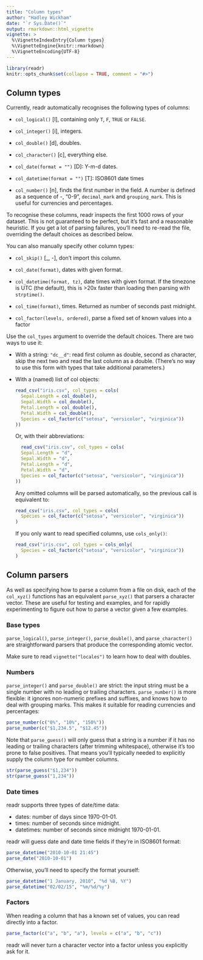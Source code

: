 ```yaml
---
title: "Column types"
author: "Hadley Wickham"
date: "`r Sys.Date()`"
output: rmarkdown::html_vignette
vignette: >
  %\VignetteIndexEntry{Column types}
  %\VignetteEngine{knitr::rmarkdown}
  %\VignetteEncoding{UTF-8}
---
```


```r
library(readr)
knitr::opts_chunk$set(collapse = TRUE, comment = "#>")
```

## Column types

Currently, readr automatically recognises the following types of columns:

* `col_logical()` [l], containing only `T`, `F`, `TRUE` or `FALSE`.

* `col_integer()` [i], integers.

* `col_double()` [d], doubles.

* `col_character()` [c], everything else.

* `col_date(format = "")` [D]: Y-m-d dates.

* `col_datetime(format = "")` [T]: ISO8601 date times

* `col_number()` [n], finds the first number in the field. A number is defined
   as a sequence of -, "0-9", `decimal_mark` and `grouping_mark`. This is
   useful for currencies and percentages. 

To recognise these columns, readr inspects the first 1000 rows of your dataset. This is not guaranteed to be perfect, but it's fast and a reasonable heuristic. If you get a lot of parsing failures, you'll need to re-read the file, overriding the default choices as described below.

You can also manually specify other column types:

* `col_skip()` [_, -], don't import this column.

* `col_date(format)`, dates with given format.

* `col_datetime(format, tz)`, date times with given format. If the timezone
  is UTC (the default), this is >20x faster than loading then parsing with
  `strptime()`.

* `col_time(format)`, times. Returned as number of seconds past midnight.

* `col_factor(levels, ordered)`, parse a fixed set of known values into a 
  factor

Use the `col_types` argument to override the default choices. There are two ways to use it:

* With a string: `"dc__d"`: read first column as double, second as character,
  skip the next two and read the last column as a double. (There's no way to
  use this form with types that take additional parameters.)

* With a (named) list of col objects:

    ```R
    read_csv("iris.csv", col_types = cols(
      Sepal.Length = col_double(),
      Sepal.Width = col_double(),
      Petal.Length = col_double(),
      Petal.Width = col_double(),
      Species = col_factor(c("setosa", "versicolor", "virginica"))
    ))
    ```
    
    Or, with their abbreviations:
    
    ```R
      read_csv("iris.csv", col_types = cols(
      Sepal.Length = "d",
      Sepal.Width = "d",
      Petal.Length = "d",
      Petal.Width = "d",
      Species = col_factor(c("setosa", "versicolor", "virginica"))
    ))
    ```
    
    Any omitted columns will be parsed automatically, so the previous call is 
    equivalent to:
    
    ```R
    read_csv("iris.csv", col_types = cols(
      Species = col_factor(c("setosa", "versicolor", "virginica"))
    )
    ```
    
    If you only want to read specified columns, use `cols_only()`:
    
    ```R
    read_csv("iris.csv", col_types = cols_only(
      Species = col_factor(c("setosa", "versicolor", "virginica"))
    )
    ```

## Column parsers

As well as specifying how to parse a column from a file on disk, each of the `col_xyz()` functions has an equivalent `parse_xyz()` that parsers a character vector. These are useful for testing and examples, and for rapidly experimenting to figure out how to parse a vector given a few examples.

### Base types

`parse_logical()`, `parse_integer()`, `parse_double()`, and `parse_character()` are straightforward parsers that produce the corresponding atomic vector. 

Make sure to read `vignette("locales")` to learn how to deal with doubles.

### Numbers

`parse_integer()` and `parse_double()` are strict: the input string must be a single number with no leading or trailing characters. `parse_number()` is more flexible: it ignores non-numeric prefixes and suffixes, and knows how to deal with grouping marks. This makes it suitable for reading currencies and percentages:

```r
parse_number(c("0%", "10%", "150%"))
parse_number(c("$1,234.5", "$12.45"))
```

Note that `parse_guess()` will only guess that a string is a number if it has no leading or trailing characters (after trimming whitespace), otherwise it's too prone to false positives. That means you'll typically needed to explicitly supply the column type for number columns.

```r
str(parse_guess("$1,234"))
str(parse_guess("1,234"))
```

### Date times

readr supports three types of date/time data:

* dates: number of days since 1970-01-01.
* times: number of seconds since midnight.
* datetimes: number of seconds since midnight 1970-01-01.

readr will guess date and date time fields if they're in ISO8601 format:

```r
parse_datetime("2010-10-01 21:45")
parse_date("2010-10-01")
```

Otherwise, you'll need to specify the format yourself:

```r
parse_datetime("1 January, 2010", "%d %B, %Y")
parse_datetime("02/02/15", "%m/%d/%y")
```

### Factors

When reading a column that has a known set of values, you can read directly into a factor.

```r
parse_factor(c("a", "b", "a"), levels = c("a", "b", "c"))
```

readr will never turn a character vector into a factor unless you explicitly ask for it.
